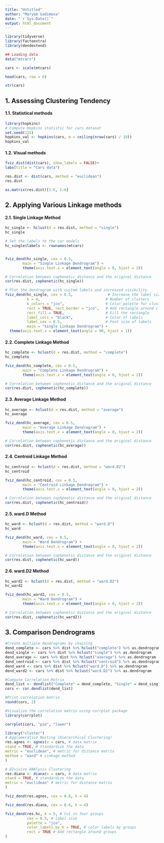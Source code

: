 ```yaml
---
title: "Untitled"
author: "Maryam Gadimova"
date: "`r Sys.Date()`"
output: html_document
---
```


```r
library(tidyverse)
library(factoextra)
library(dendextend)
```


```r
## Loading data
data("mtcars")

cars <- scale(mtcars)

head(cars, row = 6)
```

```r
str(cars)
```
## 1. Assessing Clustering Tendency

#### 1.1. Statistical methods
```r
library(hopkins)
# Compute Hopkins statistic for cars dataset
set.seed(115)
hopkins_val <- hopkins(cars, m = ceiling(nrow(cars) / 10))
hopkins_val
```




#### 1.2. Visual methods
```r
fviz_dist(dist(cars), show_labels = FALSE)+
labs(title = "Cars data")
```


```r
res.dist <- dist(cars, method = "euclidean")
res.dist
```

```r
as.matrix(res.dist)[1:6, 1:6]
```
## 2. Applying Various Linkage methods
#### 2.1. Single Linkage Method
```r
hc_single <- hclust(d = res.dist, method = "single")
hc_single
```
```r
# Set the labels to the car models
hc_single$labels <- rownames(mtcars)


fviz_dend(hc_single, cex = 0.5,
        main = "Single Linkage Dendrogram") +
        theme(axis.text.x = element_text(angle = 0, hjust = 2))
```



```r
# Correlation between cophenetic distance and the original distance
cor(res.dist, cophenetic(hc_single))
```
```r
# Plot the dendrogram with custom labels and increased visibility
fviz_dend(hc_single, cex = 0.5,                # Increase the label size
          k = 4,                              # Number of clusters
          k_colors = "jco",                   # Color palette for clusters
          rect = TRUE, rect_border = "jco",   # Add rectangle around clusters
          rect_fill = TRUE,                   # Fill the rectangle
          label_cols = "black",               # Color of labels
          label_cex = 0.5,                    # Font size of labels
          main = "Single Linkage Dendrogram") +
  theme(axis.text.x = element_text(angle = 90, hjust = 1))
```


#### 2.2. Complete Linkage Method
```r
hc_complete <- hclust(d = res.dist, method = "complete")
hc_complete
```

```r
fviz_dend(hc_complete, cex = 0.5,
        main = "Complete Linkage Dendrogram") +
        theme(axis.text.x = element_text(angle = 0, hjust = 2))
```
```r
# Correlation between cophenetic distance and the original distance
cor(res.dist, cophenetic(hc_complete))
```

#### 2.3. Average Linkage Method
```r
hc_average <- hclust(d = res.dist, method = "average")
hc_average
```

```r
fviz_dend(hc_average, cex = 0.5,
        main = "Average Linkage Dendrogram") +
        theme(axis.text.x = element_text(angle = 0, hjust = 2))
```

```r
# Correlation between cophenetic distance and the original distance
cor(res.dist, cophenetic(hc_average))
```
#### 2.4. Centroid Linkage Method
```r
hc_centroid <- hclust(d = res.dist, method = "ward.D2")
hc_centroid
```
```r
fviz_dend(hc_centroid, cex = 0.5,
        main = "Centroid Linkage Dendrogram") +
        theme(axis.text.x = element_text(angle = 0, hjust = 2))
```
```r
# Correlation between cophenetic distance and the original distance
cor(res.dist, cophenetic(hc_centroid))
```

#### 2.5. ward.D Method
```r
hc_ward <- hclust(d = res.dist, method = "ward.D")
hc_ward
```

```r
fviz_dend(hc_ward, cex = 0.5,
        main = "Ward Dendrogram") +
        theme(axis.text.x = element_text(angle = 0, hjust = 2))
```
```r
# Correlation between cophenetic distance and the original distance
cor(res.dist, cophenetic(hc_ward))
```
#### 2.6. ward.D2 Method
```r
hc_ward2 <- hclust(d = res.dist, method = "ward.D2")
hc_ward2
```

```r
fviz_dend(hc_ward2, cex = 0.5,
        main = "Ward Dendrogram") +
        theme(axis.text.x = element_text(angle = 0, hjust = 2))
```
```r
# Correlation between cophenetic distance and the original distance
cor(res.dist, cophenetic(hc_ward2))
```

## 3. Comparison Dendrograms
```r
#Create multiple dendrograms by chaining
dend_complete <- cars %>% dist %>% hclust("complete") %>% as.dendrogram
dend_single <- cars %>% dist %>% hclust("single") %>% as.dendrogram
dend_average <- cars %>% dist %>% hclust("average") %>% as.dendrogram
dend_centroid <- cars %>% dist %>% hclust("centroid") %>% as.dendrogram
dend_ward <- cars %>% dist %>% hclust("ward.D") %>% as.dendrogram
dend_ward2 <- cars %>% dist %>% hclust("ward.D2") %>% as.dendrogram
```

```r
#Compute Correlation Matrix
dend_list <- dendlist("Complete" = dend_complete, "Single" = dend_single, "Average" = dend_average, "Centroid" = dend_centroid, "Ward" = dend_ward, "Ward2" = dend_ward2)
cors <- cor.dendlist(dend_list)

#Print correlation matrix
round(cors, 2)
```
```r
#Visualize the correlation matrix using corrplot package
library(corrplot)

corrplot(cors, "pie", "lower")
```

```r
library("cluster")
# Agglomerative Nesting (Hierarchical Clustering)
res.agnes <- agnes(x = cars, # data matrix
stand = TRUE, # Standardize the data
metric = "euclidean", # metric for distance matrix
method = "ward" # Linkage method
)
```

```r
# DIvisive ANAlysis Clustering
res.diana <- diana(x = cars, # data matrix
stand = TRUE, # standardize the data
metric = "euclidean" # metric for distance matrix
)
```

```r
fviz_dend(res.agnes, cex = 0.6, k = 4)
```

```r
fviz_dend(res.diana, cex = 0.6, k = 4)
```



```r
fviz_dend(res.hc, k = 5, # Cut in four groups
          cex = 0.5, # label size
          palette = "jco",
          color_labels_by_k = TRUE, # color labels by groups
          rect = TRUE # Add rectangle around groups
)
```

